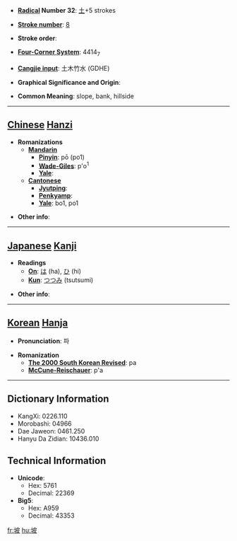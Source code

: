 * '''[[Wiktionary:Chinese radical index| Radical]] Number 32''': [[Wiktionary:Chinese radical index 土|土]]+5 strokes

* '''[[Wiktionary:Chinese total strokes index|Stroke number]]''': [[Wiktionary:Chinese total strokes index 8|8]]

* '''Stroke order''': 

* '''[[Wiktionary:Chinese four corner index|Four-Corner System]]''': 4414<sub>7</sub>

* '''[[Wiktionary:Chinese Cangjie index|Cangjie input]]''': 土木竹水 (GDHE)

* '''Graphical Significance and Origin''': 

* '''Common Meaning''': slope, bank, hillside

----

== [[Chinese]] [[Hanzi]] ==

* '''Romanizations'''
** '''[[Mandarin]]'''
*** '''[[Pinyin]]''': pō (po1)
*** '''[[Wade-Giles]]''': p'o<sup>1</sup>
*** '''[[Yale]]''': 
** '''[[Cantonese]]'''
*** '''[[Jyutping]]''':
*** '''[[Penkyamp]]''': 
*** '''[[Yale]]''': bo1, po1

* '''Other info''': 

----

== [[Japanese]] [[Kanji]] ==

* '''Readings'''
** '''[[On]]''': [[は]] (ha), [[ひ]] (hi)
** '''[[Kun]]''': [[つつみ]] (tsutsumi)

* '''Other info''':  

----

== [[Korean]] [[Hanja]] ==

* '''Pronunciation''': 파

* '''Romanization'''
** '''[[The 2000 South Korean Revised Romanization|The 2000 South Korean Revised]]''': pa
** '''[[McCune-Reischauer]]''': p'a

----

== Dictionary Information ==

* KangXi: 0226.110
* Morobashi: 04966
* Dae Jaweon: 0461.250
* Hanyu Da Zidian: 10436.010

== Technical Information ==

* '''Unicode''':
** Hex: 5761
** Decimal: 22369
* '''Big5''':
** Hex: A959
** Decimal: 43353

[[fr:坡]]
[[hu:坡]]